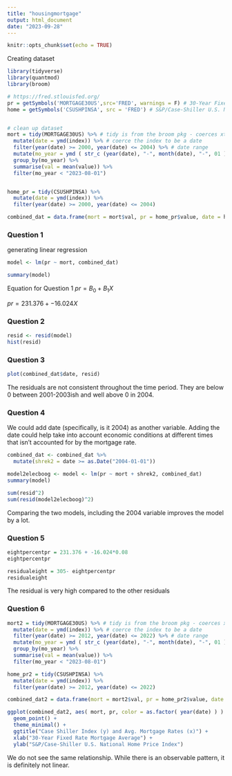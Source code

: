 ```yaml
---
title: "housingmortgage"
output: html_document
date: "2023-09-28"
---
```


```r
knitr::opts_chunk$set(echo = TRUE)
```
Creating dataset
```r
library(tidyverse)
library(quantmod)
library(broom)

# https://fred.stlouisfed.org/
pr = getSymbols('MORTGAGE30US',src='FRED', warnings = F) # 30-Year Fixed Rate Mortgage Average
home = getSymbols('CSUSHPINSA', src = 'FRED') # S&P/Case-Shiller U.S. National Home Price Index


# clean up dataset
mort = tidy(MORTGAGE30US) %>% # tidy is from the broom pkg - coerces xts object to a data frame
  mutate(date = ymd(index)) %>% # coerce the index to be a date
  filter(year(date) >= 2000, year(date) <= 2004) %>% # date range
  mutate(mo_year = ymd ( str_c (year(date), "-", month(date), "-", 01 )) ) %>% # make a new date so we can group by month/year 
  group_by(mo_year) %>% 
  summarise(val = mean(value)) %>% 
  filter(mo_year < "2023-08-01")


home_pr = tidy(CSUSHPINSA) %>% 
  mutate(date = ymd(index)) %>% 
  filter(year(date) >= 2000, year(date) <= 2004)

combined_dat = data.frame(mort = mort$val, pr = home_pr$value, date = home_pr$date)

```
### Question 1

generating linear regression
```r
model <- lm(pr ~ mort, combined_dat)

summary(model)
```
Equation for Question 1
$pr = B_0 + B_1X$

$pr = 231.376 + -16.024X$


### Question 2
```r
resid <- resid(model)
hist(resid)
```
### Question 3
```r
plot(combined_dat$date, resid)
```
The residuals are not consistent throughout the time period. They are below 0 between 2001-2003ish and well above 0 in 2004. 

### Question 4
We could add date (specifically, is it 2004) as another variable. Adding the date could help take into account economic conditions at different times that isn't accounted for by the mortgage rate.

```r
combined_dat <- combined_dat %>% 
  mutate(shrek2 = date >= as.Date("2004-01-01"))

model2elecboog <- model <- lm(pr ~ mort + shrek2, combined_dat)
summary(model)

sum(resid^2)
sum(resid(model2elecboog)^2)
```
Comparing the two models, including the 2004 variable improves the model by a lot.

### Question 5
```r
eightpercentpr = 231.376 + -16.024*0.08
eightpercentpr

residualeight = 305- eightpercentpr
residualeight
```
The residual is very high compared to the other residuals

### Question 6
```r
mort2 = tidy(MORTGAGE30US) %>% # tidy is from the broom pkg - coerces xts object to a data frame
  mutate(date = ymd(index)) %>% # coerce the index to be a date
  filter(year(date) >= 2012, year(date) <= 2022) %>% # date range
  mutate(mo_year = ymd ( str_c (year(date), "-", month(date), "-", 01 )) ) %>% # make a new date so we can group by month/year 
  group_by(mo_year) %>% 
  summarise(val = mean(value)) %>% 
  filter(mo_year < "2023-08-01")

home_pr2 = tidy(CSUSHPINSA) %>% 
  mutate(date = ymd(index)) %>% 
  filter(year(date) >= 2012, year(date) <= 2022)

combined_dat2 = data.frame(mort = mort2$val, pr = home_pr2$value, date = home_pr2$date)

ggplot(combined_dat2, aes( mort, pr, color = as.factor( year(date) ) ) ) + 
  geom_point() + 
  theme_minimal() + 
  ggtitle("Case Shiller Index (y) and Avg. Mortgage Rates (x)") + 
  xlab("30-Year Fixed Rate Mortgage Average") + 
  ylab("S&P/Case-Shiller U.S. National Home Price Index")
```
We do not see the same relationship. While there is an observable pattern, it is definitely not linear.
